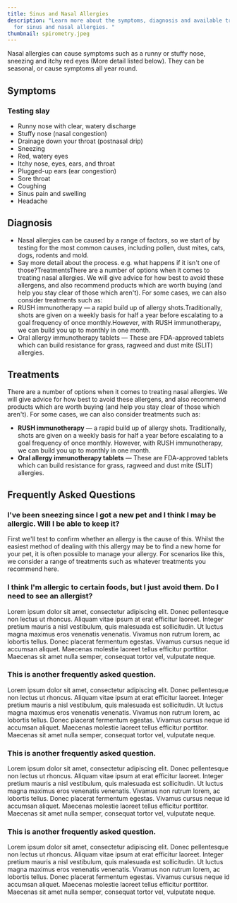 ```yaml
---
title: Sinus and Nasal Allergies
description: "Learn more about the symptoms, diagnosis and available treatments
  for sinus and nasal allergies. "
thumbnail: spirometry.jpeg
---
```

Nasal allergies can cause symptoms such as a runny or stuffy nose, sneezing and itchy red eyes (More detail listed below). They can be seasonal, or cause symptoms all year round.

<ButtonList />

## Symptoms
### Testing slay
* Runny nose with clear, watery discharge
* Stuffy nose (nasal congestion)
* Drainage down your throat (postnasal drip)
* Sneezing
* Red, watery eyes
* Itchy nose, eyes, ears, and throat
* Plugged-up ears (ear congestion)
* Sore throat
* Coughing
* Sinus pain and swelling
* Headache

## Diagnosis

* Nasal allergies can be caused by a range of factors, so we start of by testing for the most common causes, including pollen, dust mites, cats, dogs, rodents and mold.
* Say more detail about the process. e.g. what happens if it isn't one of those?TreatmentsThere are a number of options when it comes to treating nasal allergies. We will give advice for how best to avoid these allergens, and also recommend products which are worth buying (and help you stay clear of those which aren't). For some cases, we can also consider treatments such as:
* RUSH immunotherapy — a rapid build up of allergy shots.Traditionally, shots are given on a weekly basis for half a year before escalating to a goal frequency of once monthly.However, with RUSH immunotherapy, we can build you up to monthly in one month.
* Oral allergy immunotherapy tablets — These are FDA-approved tablets which can build resistance for grass, ragweed and dust mite (SLIT) allergies.

## Treatments
There are a number of options when it comes to treating nasal allergies. We will give advice for how best to avoid these allergens, and also recommend products which are worth buying (and help you stay clear of those which aren't). For some cases, we can also consider treatments such as:

* **RUSH immunotherapy** — a rapid build up of allergy shots. Traditionally, shots are given on a weekly basis for half a year before escalating to a goal frequency of once monthly. However, with RUSH immunotherapy, we can build you up to monthly in one month.
* **Oral allergy immunotherapy tablets** — These are FDA-approved tablets which can build resistance for grass, ragweed and dust mite (SLIT) allergies.

<ContactBanner />

## Frequently Asked Questions
### I've been sneezing since I got a new pet and I think I may be allergic. Will I be able to keep it?
First we'll test to confirm whether an allergy is the cause of this. Whilst the easiest method of
dealing with this allergy may be to find a new home for your pet, it is often possible to manage
your allergy. For scenarios like this, we consider a range of treatments such as whatever
treatments you recommend here.

### I think I'm allergic to certain foods, but I just avoid them. Do I need to see an allergist?
Lorem ipsum dolor sit amet, consectetur adipiscing elit. Donec pellentesque non lectus ut rhoncus. Aliquam vitae ipsum at erat efficitur laoreet. Integer pretium mauris a nisl vestibulum, quis malesuada est sollicitudin. Ut luctus magna maximus eros venenatis venenatis. Vivamus non rutrum lorem, ac lobortis tellus. Donec placerat fermentum egestas. Vivamus cursus neque id accumsan aliquet. Maecenas molestie laoreet tellus efficitur porttitor. Maecenas sit amet nulla semper, consequat tortor vel, vulputate neque.

### This is another frequently asked question.
Lorem ipsum dolor sit amet, consectetur adipiscing elit. Donec pellentesque non lectus ut rhoncus. Aliquam vitae ipsum at erat efficitur laoreet. Integer pretium mauris a nisl vestibulum, quis malesuada est sollicitudin. Ut luctus magna maximus eros venenatis venenatis. Vivamus non rutrum lorem, ac lobortis tellus. Donec placerat fermentum egestas. Vivamus cursus neque id accumsan aliquet. Maecenas molestie laoreet tellus efficitur porttitor. Maecenas sit amet nulla semper, consequat tortor vel, vulputate neque.

### This is another frequently asked question.
Lorem ipsum dolor sit amet, consectetur adipiscing elit. Donec pellentesque non lectus ut rhoncus. Aliquam vitae ipsum at erat efficitur laoreet. Integer pretium mauris a nisl vestibulum, quis malesuada est sollicitudin. Ut luctus magna maximus eros venenatis venenatis. Vivamus non rutrum lorem, ac lobortis tellus. Donec placerat fermentum egestas. Vivamus cursus neque id accumsan aliquet. Maecenas molestie laoreet tellus efficitur porttitor. Maecenas sit amet nulla semper, consequat tortor vel, vulputate neque.

### This is another frequently asked question.
Lorem ipsum dolor sit amet, consectetur adipiscing elit. Donec pellentesque non lectus ut rhoncus. Aliquam vitae ipsum at erat efficitur laoreet. Integer pretium mauris a nisl vestibulum, quis malesuada est sollicitudin. Ut luctus magna maximus eros venenatis venenatis. Vivamus non rutrum lorem, ac lobortis tellus. Donec placerat fermentum egestas. Vivamus cursus neque id accumsan aliquet. Maecenas molestie laoreet tellus efficitur porttitor. Maecenas sit amet nulla semper, consequat tortor vel, vulputate neque.



